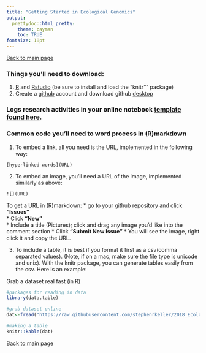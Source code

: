```yaml
---
title: "Getting Started in Ecological Genomics"
output:
  prettydoc::html_pretty:
    theme: cayman
    toc: TRUE
fontsize: 18pt
---
```


[Back to main page](https://stephenrkeller.github.io/2018_Ecological_Genomics/)

### Things you'll need to download:
1. [R](https://www.r-project.org/) and [Rstudio](https://www.rstudio.com/) (be sure to install and load the "knitr"" package)
2. Create a [github](https://github.com/) account and download github [desktop](https://desktop.github.com/)


### Logs research activities in your online notebook [template found here](https://github.com/stephenrkeller/2018_Ecological_Genomics/blob/master/Template_online_notebook.Rmd).   

### Common code you'll need to word process in (R)markdown  

1. To embed a link, all you need is the URL, implemented in the following way:   
```
[hyperlinked words](URL)
```

2. To embed an image, you'll need a URL of the image, implemented similarly as above:
```
![](URL)
```
To get a URL in (R)markdown:
    * go to your github repository and click **"Issues"**    
    * Click **"New"**    
    * Include a title (Pictures); click and drag any image you'd like into the comment section
    * Click **"Submit New Issue"** 
    * You will see the image, right click it and copy the URL.     

3. To include a table, it is best if you format it first as a csv(comma separated values). (Note, if on a mac, make sure the file type is unicode and unix). With the knitr package, you can generate tables easily from the csv. Here is an example: 

Grab a dataset real fast (in R)    

```r
#packages for reading in data
library(data.table)

#grab dataset online
dat<-fread("https://raw.githubusercontent.com/stephenrkeller/2018_Ecological_Genomics/blob/master/data/Example_data.csv")

#making a table
knitr::kable(dat)
```



[Back to main page](https://stephenrkeller.github.io/2018_Ecological_Genomics/)
